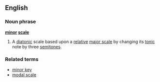 ==English==
===Noun phrase===
'''[[minor]] [[scale]]'''
{{wikipedia}}
#A [[diatonic]] scale based upon a [[relative]] [[major scale]] by changing its [[tonic]] note by three [[semitone]]s.
===Related terms===
*[[minor key]]
*[[modal scale]]